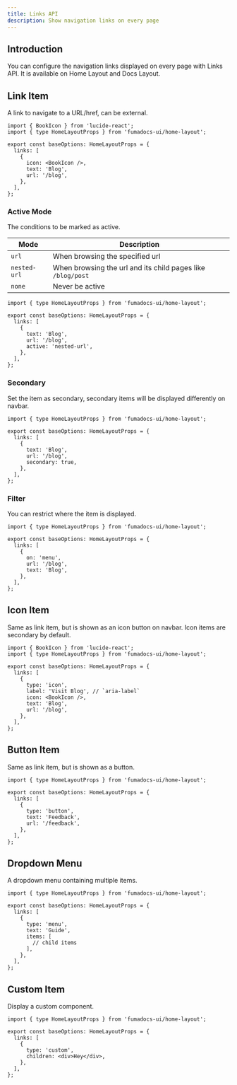 ```yaml
---
title: Links API
description: Show navigation links on every page
---
```


## Introduction

You can configure the navigation links displayed on every page with Links API.
It is available on Home Layout and Docs Layout.

## Link Item

A link to navigate to a URL/href, can be external.

```tsx title="app/layout.config.tsx"
import { BookIcon } from 'lucide-react';
import { type HomeLayoutProps } from 'fumadocs-ui/home-layout';

export const baseOptions: HomeLayoutProps = {
  links: [
    {
      icon: <BookIcon />,
      text: 'Blog',
      url: '/blog',
    },
  ],
};
```

### Active Mode

The conditions to be marked as active.

| Mode         | Description                                                 |
| ------------ | ----------------------------------------------------------- |
| `url`        | When browsing the specified url                             |
| `nested-url` | When browsing the url and its child pages like `/blog/post` |
| `none`       | Never be active                                             |

```tsx title="app/layout.config.tsx"
import { type HomeLayoutProps } from 'fumadocs-ui/home-layout';

export const baseOptions: HomeLayoutProps = {
  links: [
    {
      text: 'Blog',
      url: '/blog',
      active: 'nested-url',
    },
  ],
};
```

### Secondary

Set the item as secondary, secondary items will be displayed differently on navbar.

```tsx title="app/layout.config.tsx"
import { type HomeLayoutProps } from 'fumadocs-ui/home-layout';

export const baseOptions: HomeLayoutProps = {
  links: [
    {
      text: 'Blog',
      url: '/blog',
      secondary: true,
    },
  ],
};
```

### Filter

You can restrict where the item is displayed.

```tsx title="app/layout.config.tsx"
import { type HomeLayoutProps } from 'fumadocs-ui/home-layout';

export const baseOptions: HomeLayoutProps = {
  links: [
    {
      on: 'menu',
      url: '/blog',
      text: 'Blog',
    },
  ],
};
```

## Icon Item

Same as link item, but is shown as an icon button on navbar.
Icon items are secondary by default.

```tsx title="app/layout.config.tsx"
import { BookIcon } from 'lucide-react';
import { type HomeLayoutProps } from 'fumadocs-ui/home-layout';

export const baseOptions: HomeLayoutProps = {
  links: [
    {
      type: 'icon',
      label: 'Visit Blog', // `aria-label`
      icon: <BookIcon />,
      text: 'Blog',
      url: '/blog',
    },
  ],
};
```

## Button Item

Same as link item, but is shown as a button.

```tsx title="app/layout.config.tsx"
import { type HomeLayoutProps } from 'fumadocs-ui/home-layout';

export const baseOptions: HomeLayoutProps = {
  links: [
    {
      type: 'button',
      text: 'Feedback',
      url: '/feedback',
    },
  ],
};
```

## Dropdown Menu

A dropdown menu containing multiple items.

```tsx title="app/layout.config.tsx"
import { type HomeLayoutProps } from 'fumadocs-ui/home-layout';

export const baseOptions: HomeLayoutProps = {
  links: [
    {
      type: 'menu',
      text: 'Guide',
      items: [
        // child items
      ],
    },
  ],
};
```

## Custom Item

Display a custom component.

```tsx title="app/layout.config.tsx"
import { type HomeLayoutProps } from 'fumadocs-ui/home-layout';

export const baseOptions: HomeLayoutProps = {
  links: [
    {
      type: 'custom',
      children: <div>Hey</div>,
    },
  ],
};
```
